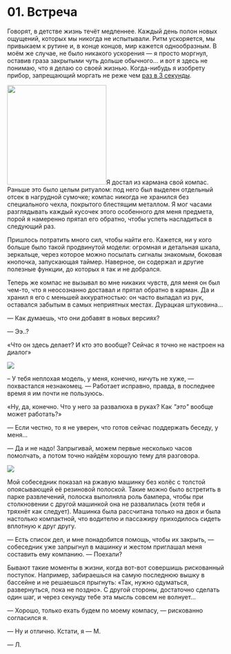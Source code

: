 
# 01. Встреча

Говорят, в детстве жизнь течёт медленнее. Каждый день полон новых ощущений, которых мы никогда не испытывали. Ритм ускоряется, мы привыкаем к рутине и, в конце концов, мир кажется однообразным. В моём же случае, не было никакого ускорения — я просто моргнул, оставив граза закрытыми чуть дольше обычного... и вот я здесь не понимаю, что я делаю со своей жизнью. Когда-нибудь я изобрету прибор, запрещающий моргать не реже чем [раз в 3 секунды](https://youtu.be/-01-XBHXFq8).

<Image src={picOne} float="right" width="230px" />Я достал из кармана свой
компас. Раньше это было целым ритуалом: под него был выделен отдельный отсек в
нагрудной сумочке; компас никогда не хранился без специального чехла, покрытого
блестящим металлом. Я мог часами разглядывать каждый кусочек этого особенного
для меня предмета, порой я намеренно прятал его обратно, чтобы успеть
насладиться в следующий раз.

Пришлось потратить много сил, чтобы найти его. Кажется, ни у кого больше было такой продвинутой модели: огромная и детальная шкала, зеркальце, через которое можно посылать сигналы знакомым, боковая кнопочка, запускающая таймер. Наверное, он содержал и другие полезные функции, до которых я так и не добрался.

Теперь же компас не вызывал во мне никаких чувств, для меня он был чем-то, что я неосознанно доставал и прятал обратно в карман. Да и хранил я его с меньшей аккуратностью: он часто выпадал из рук, оставался забытым в самых неприятных местах. Дурацкая штуковина...

— Как думаешь, что они добавят в новых версиях?

— Ээ..?

«Что он здесь делает? И кто это вообще? Сейчас я точно не настроен на диалог»

<Image src={picTwo} />

– У тебя неплохая модель, у меня, конечно, ничуть не хуже, — похвастался незнакомец. — Работает исправно, правда, в последнее время я им почти не пользуюсь.

«Ну, да, конечно. Что у него за развалюха в руках? Как _"это"_ вообще может работать?»

— Если честно, то я не уверен, что готов сейчас поддержать беседу, у меня...

— Да и не надо! Запрыгивай, можем первые несколько часов помолчать, а потом точно найдём хорошую тему для разговора.

<Image src={picThree} />

Мой собеседник показал на ржавую машинку без колёс с толстой опоясывающей её резиновой полоской. Такие можно было встретить в парке развлечений, полоска выполняла роль бампера, чтобы при столкновении с другой машинкой она не развалилась (хотя тебя и тряхнёт как следует). Машинка была рассчитана только на двох и была настолько компактной, что водителю и пассажиру приходилось сидеть вплотную к друг другу.

— Есть список дел, и мне понадобится помощь, чтобы их закрыть, — собеседник уже запрыгнул в машинку и жестом приглашал меня составить ему компанию. — Поехали?

Бывают такие моменты в жизни, когда вот-вот совершишь рискованный поступок. Например, забираешься на самую последнюю вышку в бассейне и не решаешься прыгнуть: «Так, нужно одуматься, развернуться, пока не поздно». С другой стороны, достаточно сделать один шаг, и через секунду тебе эта мысль совсем не волнует...

— Хорошо, только ехать будем по моему компасу, — рискованно согласился я.

— Ну и отлично. Кстати, я — М.

— Л.
